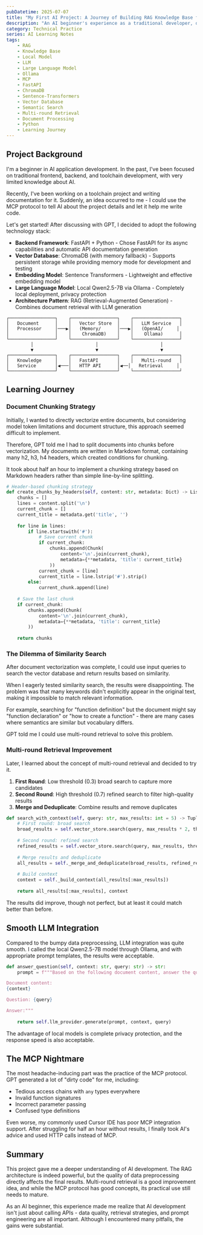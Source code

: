 ```yaml
---
pubDatetime: 2025-07-07
title: "My First AI Project: A Journey of Building RAG Knowledge Base from Scratch"
description: "An AI beginner's experience as a traditional developer, documenting the complete process from technology selection to final implementation"
category: Technical Practice
series: AI Learning Notes
tags:
    - RAG
    - Knowledge Base
    - Local Model
    - LLM
    - Large Language Model
    - Ollama
    - MCP
    - FastAPI
    - ChromaDB
    - Sentence-Transformers
    - Vector Database
    - Semantic Search
    - Multi-round Retrieval
    - Document Processing
    - Python
    - Learning Journey
---
```


## Project Background

I'm a beginner in AI application development. In the past, I've been focused on traditional frontend, backend, and toolchain development, with very limited knowledge about AI.

Recently, I've been working on a toolchain project and writing documentation for it. Suddenly, an idea occurred to me - I could use the MCP protocol to tell AI about the project details and let it help me write code.

Let's get started! After discussing with GPT, I decided to adopt the following technology stack:

- **Backend Framework**: FastAPI + Python - Chose FastAPI for its async capabilities and automatic API documentation generation
- **Vector Database**: ChromaDB (with memory fallback) - Supports persistent storage while providing memory mode for development and testing
- **Embedding Model**: Sentence Transformers - Lightweight and effective embedding model
- **Large Language Model**: Local Qwen2.5-7B via Ollama - Completely local deployment, privacy protection
- **Architecture Pattern**: RAG (Retrieval-Augmented Generation) - Combines document retrieval with LLM generation

```mermaid
┌─────────────────┐    ┌─────────────────┐    ┌─────────────────┐
│   Document      │    │   Vector Store  │    │   LLM Service   │
│   Processor     │───▶│   (Memory/      │───▶│   (OpenAI/     │
│                 │    │    ChromaDB)    │    │    Ollama)      │
└─────────────────┘    └─────────────────┘    └─────────────────┘
         │                       │                       │
         ▼                       ▼                       ▼
┌─────────────────┐    ┌─────────────────┐    ┌─────────────────┐
│   Knowledge     │    │   FastAPI       │    │   Multi-round   │
│   Service       │◀───│   HTTP API      │◀──│   Retrieval     │
└─────────────────┘    └─────────────────┘    └─────────────────┘
```

## Learning Journey

### Document Chunking Strategy

Initially, I wanted to directly vectorize entire documents, but considering model token limitations and document structure, this approach seemed difficult to implement.

Therefore, GPT told me I had to split documents into chunks before vectorization. My documents are written in Markdown format, containing many h2, h3, h4 headers, which created conditions for chunking.

It took about half an hour to implement a chunking strategy based on Markdown headers rather than simple line-by-line splitting.

```python
# Header-based chunking strategy
def create_chunks_by_headers(self, content: str, metadata: Dict) -> List[Chunk]:
    chunks = []
    lines = content.split('\n')
    current_chunk = []
    current_title = metadata.get('title', '')
    
    for line in lines:
        if line.startswith('#'):
            # Save current chunk
            if current_chunk:
                chunks.append(Chunk(
                    content='\n'.join(current_chunk),
                    metadata={**metadata, 'title': current_title}
                ))
            current_chunk = [line]
            current_title = line.lstrip('#').strip()
        else:
            current_chunk.append(line)
    
    # Save the last chunk
    if current_chunk:
        chunks.append(Chunk(
            content='\n'.join(current_chunk),
            metadata={**metadata, 'title': current_title}
        ))
    
    return chunks
```

### The Dilemma of Similarity Search

After document vectorization was complete, I could use input queries to search the vector database and return results based on similarity.

When I eagerly tested similarity search, the results were disappointing. The problem was that many keywords didn't explicitly appear in the original text, making it impossible to match relevant information.

For example, searching for "function definition" but the document might say "function declaration" or "how to create a function" - there are many cases where semantics are similar but vocabulary differs.

GPT told me I could use multi-round retrieval to solve this problem.

### Multi-round Retrieval Improvement

Later, I learned about the concept of multi-round retrieval and decided to try it.

1. **First Round**: Low threshold (0.3) broad search to capture more candidates
2. **Second Round**: High threshold (0.7) refined search to filter high-quality results
3. **Merge and Deduplicate**: Combine results and remove duplicates

```python
def search_with_context(self, query: str, max_results: int = 5) -> Tuple[List[SearchResult], str]:
    # First round: broad search
    broad_results = self.vector_store.search(query, max_results * 2, threshold=0.3)
    
    # Second round: refined search
    refined_results = self.vector_store.search(query, max_results, threshold=0.7)
    
    # Merge results and deduplicate
    all_results = self._merge_and_deduplicate(broad_results, refined_results)
    
    # Build context
    context = self._build_context(all_results[:max_results])
    
    return all_results[:max_results], context
```

The results did improve, though not perfect, but at least it could match better than before.

## Smooth LLM Integration

Compared to the bumpy data preprocessing, LLM integration was quite smooth. I called the local Qwen2.5-7B model through Ollama, and with appropriate prompt templates, the results were acceptable.

```python
def answer_question(self, context: str, query: str) -> str:
    prompt = f"""Based on the following document content, answer the question. If there's no relevant information in the documents, please state that no answer can be found.

Document content:
{context}

Question: {query}

Answer:"""
    
    return self.llm_provider.generate(prompt, context, query)
```

The advantage of local models is complete privacy protection, and the response speed is also acceptable.

## The MCP Nightmare

The most headache-inducing part was the practice of the MCP protocol. GPT generated a lot of "dirty code" for me, including:

- Tedious access chains with `any` types everywhere
- Invalid function signatures
- Incorrect parameter passing
- Confused type definitions

Even worse, my commonly used Cursor IDE has poor MCP integration support. After struggling for half an hour without results, I finally took AI's advice and used HTTP calls instead of MCP.

## Summary

This project gave me a deeper understanding of AI development. The RAG architecture is indeed powerful, but the quality of data preprocessing directly affects the final results. Multi-round retrieval is a good improvement idea, and while the MCP protocol has good concepts, its practical use still needs to mature.

As an AI beginner, this experience made me realize that AI development isn't just about calling APIs - data quality, retrieval strategies, and prompt engineering are all important. Although I encountered many pitfalls, the gains were substantial. 